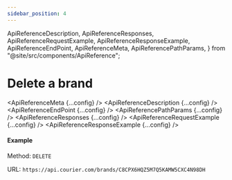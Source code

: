 ```yaml
---
sidebar_position: 4
---
```


  ApiReferenceDescription,
  ApiReferenceResponses,
  ApiReferenceRequestExample,
  ApiReferenceResponseExample,
  ApiReferenceEndPoint,
  ApiReferenceMeta,
  ApiReferencePathParams,
} from "@site/src/components/ApiReference";

# Delete a brand

<ApiReferenceMeta {...config} />
<ApiReferenceDescription {...config} />
<ApiReferenceEndPoint {...config} />
<ApiReferencePathParams {...config} />
<ApiReferenceResponses {...config} />
<ApiReferenceRequestExample {...config} />
<ApiReferenceResponseExample {...config} />

#### Example

Method: `DELETE`

URL: `https://api.courier.com/brands/C8CPX6HQZ5M7Q5KAMW5CXC4N98DH`
